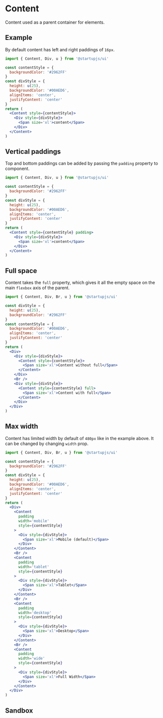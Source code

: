 
# Content

Content used as a parent container for elements.

## Example

By default content has left and right paddings of `16px`.

```jsx
import { Content, Div, u } from '@startupjs/ui'
```

```jsx example
const contentStyle = {
  backgroundColor: '#2962FF'
}
const divStyle = {
  height: u(25),
  backgroundColor: '#00AED6',
  alignItems: 'center',
  justifyContent: 'center'
}
return (
  <Content style={contentStyle}>
    <Div style={divStyle}>
      <Span size='xl'>content</Span>
    </Div>
  </Content>
)
```

## Vertical paddings
Top and bottom paddings can be added by passing the `padding` property to component.

```jsx
import { Content, Div, u } from '@startupjs/ui'
```

```jsx example
const contentStyle = {
  backgroundColor: '#2962FF'
}
const divStyle = {
  height: u(25),
  backgroundColor: '#00AED6',
  alignItems: 'center',
  justifyContent: 'center'
}
return (
  <Content style={contentStyle} padding>
    <Div style={divStyle}>
      <Span size='xl'>content</Span>
    </Div>
  </Content>
)
```

## Full space

Content takes the `full` property, which gives it all the empty space on the main `flexbox` axis of the parent.

```jsx
import { Content, Div, Br, u } from '@startupjs/ui'
```

```jsx example
const divStyle = {
  height: u(25),
  backgroundColor: '#2962FF'
}
const contentStyle = {
  backgroundColor: '#00AED6',
  alignItems: 'center',
  justifyContent: 'center'
}
return (
  <Div>
    <Div style={divStyle}>
      <Content style={contentStyle}>
        <Span size='xl'>Content without full</Span>
      </Content>
    </Div>
    <Br />
    <Div style={divStyle}>
      <Content style={contentStyle} full>
        <Span size='xl'>Content with full</Span>
      </Content>
    </Div>
  </Div>
)
```

## Max width

Content has limited width by default of `480px` like in the example above. It can be changed by changing `width` prop.

```jsx
import { Content, Div, Br, u } from '@startupjs/ui'
```

```jsx example
const contentStyle = {
  backgroundColor: '#2962FF'
}
const divStyle = {
  height: u(25),
  backgroundColor: '#00AED6',
  alignItems: 'center',
  justifyContent: 'center'
}
return (
  <Div>
    <Content
      padding
      width='mobile'
      style={contentStyle}
    >
      <Div style={divStyle}>
        <Span size='xl'>Mobile (default)</Span>
      </Div>
    </Content>
    <Br />
    <Content
      padding
      width='tablet'
      style={contentStyle}
    >
      <Div style={divStyle}>
        <Span size='xl'>Tablet</Span>
      </Div>
    </Content>
    <Br />
    <Content
      padding
      width='desktop'
      style={contentStyle}
    >
      <Div style={divStyle}>
        <Span size='xl'>Desktop</Span>
      </Div>
    </Content>
    <Br />
    <Content
      padding
      width='wide'
      style={contentStyle}
    >
      <Div style={divStyle}>
        <Span size='xl'>Full Width</Span>
      </Div>
    </Content>
  </Div>
)
```

## Sandbox

<Sandbox Component={Content} />
